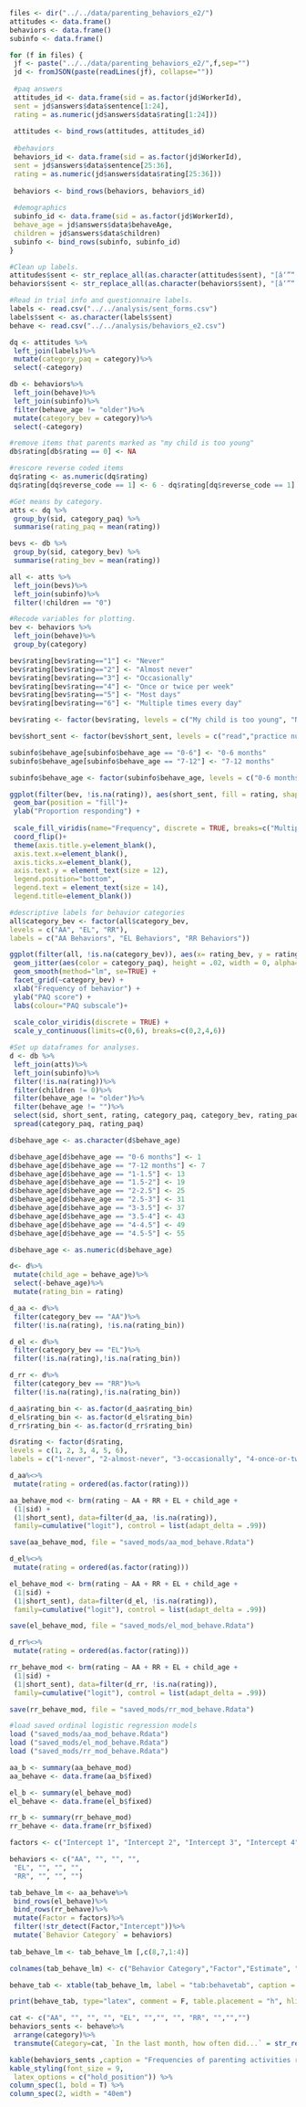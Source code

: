 
```r
files <- dir("../../data/parenting_behaviors_e2/")
attitudes <- data.frame()
behaviors <- data.frame()
subinfo <- data.frame()

for (f in files) {
 jf <- paste("../../data/parenting_behaviors_e2/",f,sep="")
 jd <- fromJSON(paste(readLines(jf), collapse=""))
 
 #paq answers
 attitudes_id <- data.frame(sid = as.factor(jd$WorkerId), 
 sent = jd$answers$data$sentence[1:24],
 rating = as.numeric(jd$answers$data$rating[1:24]))
 
 attitudes <- bind_rows(attitudes, attitudes_id)
 
 #behaviors
 behaviors_id <- data.frame(sid = as.factor(jd$WorkerId),
 sent = jd$answers$data$sentence[25:36],
 rating = as.numeric(jd$answers$data$rating[25:36]))
 
 behaviors <- bind_rows(behaviors, behaviors_id)
 
 #demographics
 subinfo_id <- data.frame(sid = as.factor(jd$WorkerId),
 behave_age = jd$answers$data$behaveAge,
 children = jd$answers$data$children)
 subinfo <- bind_rows(subinfo, subinfo_id)
}

#Clean up labels.
attitudes$sent <- str_replace_all(as.character(attitudes$sent), "[â‘”“’']", "")
behaviors$sent <- str_replace_all(as.character(behaviors$sent), "[â‘”“’']", "")
```

```r
#Read in trial info and questionnaire labels.
labels <- read.csv("../../analysis/sent_forms.csv")
labels$sent <- as.character(labels$sent)
behave <- read.csv("../../analysis/behaviors_e2.csv")
```

```r
dq <- attitudes %>%
 left_join(labels)%>%
 mutate(category_paq = category)%>%
 select(-category)

db <- behaviors%>%
 left_join(behave)%>%
 left_join(subinfo)%>%
 filter(behave_age != "older")%>%
 mutate(category_bev = category)%>%
 select(-category)

#remove items that parents marked as "my child is too young"
db$rating[db$rating == 0] <- NA

#rescore reverse coded items
dq$rating <- as.numeric(dq$rating)
dq$rating[dq$reverse_code == 1] <- 6 - dq$rating[dq$reverse_code == 1]
```

```r
#Get means by category.
atts <- dq %>%
 group_by(sid, category_paq) %>% 
 summarise(rating_paq = mean(rating))

bevs <- db %>%
 group_by(sid, category_bev) %>% 
 summarise(rating_bev = mean(rating))

all <- atts %>%
 left_join(bevs)%>%
 left_join(subinfo)%>%
 filter(!children == "0")
```

```r
#Recode variables for plotting.
bev <- behaviors %>%
 left_join(behave)%>%
 group_by(category)

bev$rating[bev$rating=="1"] <- "Never"
bev$rating[bev$rating=="2"] <- "Almost never"
bev$rating[bev$rating=="3"] <- "Occasionally"
bev$rating[bev$rating=="4"] <- "Once or twice per week"
bev$rating[bev$rating=="5"] <- "Most days"
bev$rating[bev$rating=="6"] <- "Multiple times every day"

bev$rating <- factor(bev$rating, levels = c("My child is too young", "Never", "Almost never","Occasionally","Once or twice per week","Most days","Multiple times every day"))

bev$short_sent <- factor(bev$short_sent, levels = c("read","practice numbers and letters","make observations", "educational programming","talk about feelings","spend time cuddling","sleep in the same bed","hug and kiss","talk sternly","give time out or punishments","talk about setting limits","help with chores"))

subinfo$behave_age[subinfo$behave_age == "0-6"] <- "0-6 months"
subinfo$behave_age[subinfo$behave_age == "7-12"] <- "7-12 months"

subinfo$behave_age <- factor(subinfo$behave_age, levels = c("0-6 months", "7-12 months", "1-1.5","1.5-2","2-2.5","2.5-3","3-3.5","3.5-4", "4-4.5","4.5-5", "older"))
```

```r
ggplot(filter(bev, !is.na(rating)), aes(short_sent, fill = rating, shape = category)) + 
 geom_bar(position = "fill")+
 ylab("Proportion responding") +
 
 scale_fill_viridis(name="Frequency", discrete = TRUE, breaks=c("Multiple times every day","Most days","Once or twice per week","Occasionally", "Almost never", "Never"))+
 coord_flip()+
 theme(axis.title.y=element_blank(),
 axis.text.x=element_blank(),
 axis.ticks.x=element_blank(),
 axis.text.y = element_text(size = 12),
 legend.position="bottom",
 legend.text = element_text(size = 14),
 legend.title=element_blank()) 
```

```r
#descriptive labels for behavior categories
all$category_bev <- factor(all$category_bev,
levels = c("AA", "EL", "RR"),
labels = c("AA Behaviors", "EL Behaviors", "RR Behaviors"))
```

```r
ggplot(filter(all, !is.na(category_bev)), aes(x= rating_bev, y = rating_paq, colour = category_paq)) +
 geom_jitter(aes(color = category_paq), height = .02, width = 0, alpha= .3) +
 geom_smooth(method="lm", se=TRUE) +
 facet_grid(~category_bev) + 
 xlab("Frequency of behavior") + 
 ylab("PAQ score") + 
 labs(colour="PAQ subscale")+
 
 scale_color_viridis(discrete = TRUE) +
 scale_y_continuous(limits=c(0,6), breaks=c(0,2,4,6))
```

```r
#Set up dataframes for analyses.
d <- db %>%
 left_join(atts)%>%
 left_join(subinfo)%>%
 filter(!is.na(rating))%>%
 filter(children != 0)%>%
 filter(behave_age != "older")%>%
 filter(behave_age != "")%>%
 select(sid, short_sent, rating, category_paq, category_bev, rating_paq, behave_age)%>%
 spread(category_paq, rating_paq)

d$behave_age <- as.character(d$behave_age)

d$behave_age[d$behave_age == "0-6 months"] <- 1
d$behave_age[d$behave_age == "7-12 months"] <- 7
d$behave_age[d$behave_age == "1-1.5"] <- 13
d$behave_age[d$behave_age == "1.5-2"] <- 19 
d$behave_age[d$behave_age == "2-2.5"] <- 25
d$behave_age[d$behave_age == "2.5-3"] <- 31
d$behave_age[d$behave_age == "3-3.5"] <- 37
d$behave_age[d$behave_age == "3.5-4"] <- 43
d$behave_age[d$behave_age == "4-4.5"] <- 49
d$behave_age[d$behave_age == "4.5-5"] <- 55

d$behave_age <- as.numeric(d$behave_age)

d<- d%>%
 mutate(child_age = behave_age)%>%
 select(-behave_age)%>%
 mutate(rating_bin = rating)

d_aa <- d%>%
 filter(category_bev == "AA")%>%
 filter(!is.na(rating), !is.na(rating_bin))

d_el <- d%>%
 filter(category_bev == "EL")%>%
 filter(!is.na(rating),!is.na(rating_bin))

d_rr <- d%>%
 filter(category_bev == "RR")%>%
 filter(!is.na(rating),!is.na(rating_bin))

d_aa$rating_bin <- as.factor(d_aa$rating_bin)
d_el$rating_bin <- as.factor(d_el$rating_bin)
d_rr$rating_bin <- as.factor(d_rr$rating_bin)
```

```r
d$rating <- factor(d$rating,
levels = c(1, 2, 3, 4, 5, 6),
labels = c("1-never", "2-almost-never", "3-occasionally", "4-once-or-twice-per-week", "5-most-days", "6-multiple-times-every-day"))
```

```r
d_aa%<>%
 mutate(rating = ordered(as.factor(rating)))

aa_behave_mod <- brm(rating ~ AA + RR + EL + child_age + 
 (1|sid) + 
 (1|short_sent), data=filter(d_aa, !is.na(rating)),
 family=cumulative("logit"), control = list(adapt_delta = .99))

save(aa_behave_mod, file = "saved_mods/aa_mod_behave.Rdata")
```

```r
d_el%<>%
 mutate(rating = ordered(as.factor(rating)))

el_behave_mod <- brm(rating ~ AA + RR + EL + child_age + 
 (1|sid) + 
 (1|short_sent), data=filter(d_el, !is.na(rating)),
 family=cumulative("logit"), control = list(adapt_delta = .99))

save(el_behave_mod, file = "saved_mods/el_mod_behave.Rdata")
```

```r
d_rr%<>%
 mutate(rating = ordered(as.factor(rating)))

rr_behave_mod <- brm(rating ~ AA + RR + EL + child_age + 
 (1|sid) + 
 (1|short_sent), data=filter(d_rr, !is.na(rating)),
 family=cumulative("logit"), control = list(adapt_delta = .99))

save(rr_behave_mod, file = "saved_mods/rr_mod_behave.Rdata")
```

```r
#load saved ordinal logistic regression models
load ("saved_mods/aa_mod_behave.Rdata")
load ("saved_mods/el_mod_behave.Rdata")
load ("saved_mods/rr_mod_behave.Rdata")

aa_b <- summary(aa_behave_mod)
aa_behave <- data.frame(aa_b$fixed)

el_b <- summary(el_behave_mod)
el_behave <- data.frame(el_b$fixed)

rr_b <- summary(rr_behave_mod)
rr_behave <- data.frame(rr_b$fixed)
```

```r
factors <- c("Intercept 1", "Intercept 2", "Intercept 3", "Intercept 4", "Intercept 5", "AA PAQ score", "RR PAQ score", "EL PAQ score", "Child Age","Intercept 1", "Intercept 2", "Intercept 3", "Intercept 4", "Intercept 5", "AA PAQ score", "RR PAQ score", "EL PAQ score", "Child Age","Intercept 1", "Intercept 2", "Intercept 3", "Intercept 4", "Intercept 5", "AA PAQ score", "RR PAQ score", "EL PAQ score", "Child Age")

behaviors <- c("AA", "", "", "", 
 "EL", "", "", "", 
 "RR", "", "", "")

tab_behave_lm <- aa_behave%>%
 bind_rows(el_behave)%>%
 bind_rows(rr_behave)%>%
 mutate(Factor = factors)%>%
 filter(!str_detect(Factor,"Intercept"))%>% 
 mutate(`Behavior Category` = behaviors)
 
tab_behave_lm <- tab_behave_lm [,c(8,7,1:4)]

colnames(tab_behave_lm) <- c("Behavior Category","Factor","Estimate", "Est. Error", "Lower 95% CI", "Upper 95% CI")

behave_tab <- xtable(tab_behave_lm, label = "tab:behavetab", caption = "Results of separate bayesian ordinal logistic regressions of PAQ scores and child age on frequency of parenting behaviors in Affection and Attachment (AA), Early Learning (EL), and Rules and Respect (RR) categories.")

print(behave_tab, type="latex", comment = F, table.placement = "h", hline.after = c(-1, 0, 4, 8, 12), include.rownames=FALSE, align = c("r","l","r","r","r","r"), caption.placement = "top")
```

```r
cat <- c("AA", "", "", "", "EL", "","", "", "RR", "","","")
behaviors_sents <- behave%>%
 arrange(category)%>%
 transmute(Category=cat, `In the last month, how often did...` = str_replace(sent, "In the last month, how often did", ""))

kable(behaviors_sents ,caption = "Frequencies of parenting activities reported by parents.", "latex", booktabs = T) %>%
kable_styling(font_size = 9, 
 latex_options = c("hold_position")) %>%
column_spec(1, bold = T) %>%
column_spec(2, width = "40em")
```